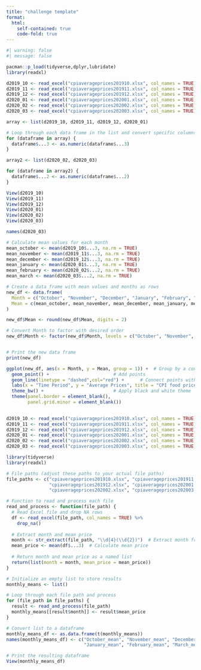 ```yaml
---
title: "challenge template"
format:
  html:
    self-contained: true
    code-fold: true
---
```


```r
#| warning: false
#| message: false

pacman::p_load(tidyverse,dplyr,lubridate)
library(readxl)

```

```r
d2019_10 <- read_excel("cpiaverageprices201910.xlsx", col_names = TRUE)  %>% drop_na()
d2019_11 <- read_excel("cpiaverageprices201911.xlsx", col_names = TRUE)  %>% drop_na()
d2019_12 <- read_excel("cpiaverageprices201912.xlsx", col_names = TRUE)  %>% drop_na() 
d2020_01 <- read_excel("cpiaverageprices202001.xlsx", col_names = TRUE)  %>% drop_na() 
d2020_02 <- read_excel("cpiaverageprices202002.xlsx", col_names = TRUE)  %>% drop_na() 
d2020_03 <- read_excel("cpiaverageprices202003.xlsx", col_names = TRUE)  %>% drop_na() 

```

```r

array <- list(d2019_10, d2019_11, d2019_12, d2020_01)

# Loop through each data frame in the list and convert specific columns to numeric
for (dataframe in array) {
  dataframe$...3 <- as.numeric(dataframe$...3)
}

array2 <- list(d2020_02, d2020_03)

for (dataframe in array2) {
  dataframe$...2 <- as.numeric(dataframe$...2)
}


```

```r

View(d2019_10)
View(d2019_11)
View(d2019_12)
View(d2020_01)
View(d2020_02)
View(d2020_03)

names(d2020_03)
```

```r
# Calculate mean values for each month
mean_october <- mean(d2019_10$...3, na.rm = TRUE)
mean_november <- mean(d2019_11$...3, na.rm = TRUE)
mean_december <- mean(d2019_12$...3, na.rm = TRUE)
mean_january <- mean(d2020_01$...3, na.rm = TRUE)
mean_february <- mean(d2020_02$...2, na.rm = TRUE)
mean_march <- mean(d2020_03$...2, na.rm = TRUE)

# Create a data frame with mean values and months as rows
new_df <- data.frame(
  Month = c("October", "November", "December", "January", "February", "March"),
  Mean = c(mean_october, mean_november, mean_december, mean_january, mean_february, mean_march)
)

new_df$Mean <- round(new_df$Mean, digits = 2)

# Convert Month to factor with desired order
new_df$Month <- factor(new_df$Month, levels = c("October", "November", "December", "January", "February", "March"))


# Print the new data frame
print(new_df)

```   
```r
ggplot(new_df, aes(x = Month, y = Mean, group = 1)) +  # Group by a constant to connect all points
  geom_point() +                        # Add points
  geom_line(linetype = "dashed",col="red") +      # Connect points with dashed line
  labs(x = "Time Period", y = "Average Prices", title = "CPI food price averages") +  # Labels and title
  theme_bw() +                          # Apply black and white theme 
  theme(panel.border = element_blank(),
        panel.grid.minor = element_blank())
  
```

```r
d2019_10 <- read_excel("cpiaverageprices201910.xlsx", col_names = TRUE)  %>% drop_na()
d2019_11 <- read_excel("cpiaverageprices201911.xlsx", col_names = TRUE)  %>% drop_na()
d2019_12 <- read_excel("cpiaverageprices201912.xlsx", col_names = TRUE)  %>% drop_na() 
d2020_01 <- read_excel("cpiaverageprices202001.xlsx", col_names = TRUE)  %>% drop_na() 
d2020_02 <- read_excel("cpiaverageprices202002.xlsx", col_names = TRUE)  %>% drop_na() 
d2020_03 <- read_excel("cpiaverageprices202003.xlsx", col_names = TRUE)  %>% drop_na()
```

```r
library(tidyverse)
library(readxl)

# File paths (adjust these paths to your actual file paths)
file_paths <- c("cpiaverageprices201910.xlsx", "cpiaverageprices201911.xlsx",
                "cpiaverageprices201912.xlsx", "cpiaverageprices202001.xlsx",
                "cpiaverageprices202002.xlsx", "cpiaverageprices202003.xlsx")

# Function to read and process each file
read_and_process <- function(file_path) {
  # Read Excel file and drop NA rows
  df <- read_excel(file_path, col_names = TRUE) %>%
    drop_na()
  
  # Extract month and mean price
  month <- str_extract(file_path, "\\d{4}(\\d{2})")  # Extract month from file name
  mean_price <- mean(df$...3)  # Calculate mean price
  
  # Return month and mean price as a named list
  return(list(month = month, mean_price = mean_price))
}

# Initialize an empty list to store results
monthly_means <- list()

# Loop through each file path and process
for (file_path in file_paths) {
  result <- read_and_process(file_path)
  monthly_means[[result$month]] <- result$mean_price
}

# Convert list to a dataframe
monthly_means_df <- as.data.frame(t(monthly_means))
names(monthly_means_df) <- c("October_mean", "November_mean", "December_mean", 
                             "January_mean", "February_mean", "March_mean")

# Print the resulting dataframe
View(monthly_means_df)



```


